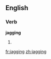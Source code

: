 ==English==

===Verb===
'''jagging'''

# {{present participle of|[[jag]]}}

[[fr:jagging]]
[[zh:jagging]]